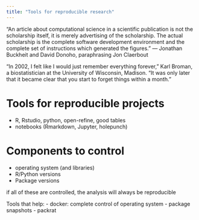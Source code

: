 ```yaml
---
title: "Tools for reproducible research"
---
```


“An article about computational science in a scientific publication is not the scholarship itself,
it is merely advertising of the scholarship. The
actual scholarship is the complete software development environment and the complete set
of instructions which generated the figures.”
— Jonathan Buckheit and David Donoho,
paraphrasing Jon Claerbout 


“In 2002, I felt like I would just remember everything forever,” Karl Broman, a biostatistician at the University of Wisconsin, Madison. “It was only later that it became clear that you start to forget things within a month.”

# Tools for reproducible projects

- R, Rstudio, python, open-refine, good tables
- notebooks (Rmarkdown, Jupyter, holepunch)

# Components to control

- operating system (and libraries)
- R/Python versions
- Package versions

if all of these are controlled, the analysis will always be reproducible

Tools that help: 
- docker: complete control of operating system
- package snapshots
- packrat



